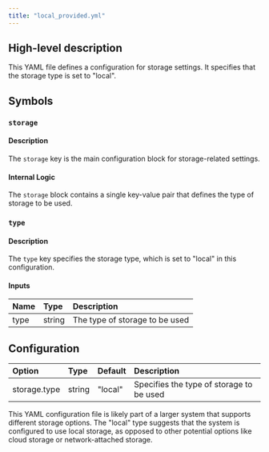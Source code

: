 ```yaml
---
title: "local_provided.yml"
---
```


## High-level description
This YAML file defines a configuration for storage settings. It specifies that the storage type is set to "local".

## Symbols

### `storage`
#### Description
The `storage` key is the main configuration block for storage-related settings.

#### Internal Logic
The `storage` block contains a single key-value pair that defines the type of storage to be used.

### `type`
#### Description
The `type` key specifies the storage type, which is set to "local" in this configuration.

#### Inputs
| Name | Type | Description |
|:-----|:-----|:------------|
| type | string | The type of storage to be used |

## Configuration
| Option | Type | Default | Description |
|:-------|:-----|:--------|:------------|
| storage.type | string | "local" | Specifies the type of storage to be used |

This YAML configuration file is likely part of a larger system that supports different storage options. The "local" type suggests that the system is configured to use local storage, as opposed to other potential options like cloud storage or network-attached storage.